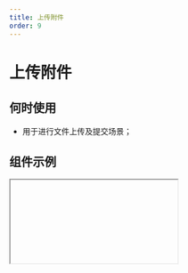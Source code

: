 ```yaml
---
title: 上传附件
order: 9
---
```


# 上传附件

## 何时使用

- 用于进行文件上传及提交场景；

## 组件示例


<Iframe url="https://www.aliwork.com/developer/attachment-field-v2?isRenderNav=false" />

## 组件属性


<AttrTable
  dataSource={[
    {
      attr: '标题',
      code: 'label',
      type: 'String',
      demo: '"标题"',
      dafault: '',
      desc: '',
    },
    {
      attr: '值',
      code: 'fieldData',
      type: 'Object',
      demo: '{value: [{ url: "xxx", name: "xx"}]}',
      dafault: '',
      desc: '',
    },
    {
      attr: '标题位置',
      code: 'labelAlign',
      type: 'String',
      demo: '"left"',
      dafault: '',
      desc: '可选值："left", "top"',
    },
    {
      attr: '标题宽度',
      code: 'labelColSpan',
      type: 'Number',
      demo: '4',
      dafault: '',
      desc: '',
    },
    {
      attr: '标题偏移',
      code: 'labelColOffset',
      type: 'Number',
      demo: '0',
      dafault: '',
      desc: '',
    },
    {
      attr: '内容宽度',
      code: 'wrapperColSpan',
      type: 'Number',
      demo: '0',
      dafault: '',
      desc: '',
    },
    {
      attr: '内容偏移',
      code: 'wrapperColOffset',
      type: 'Number',
      demo: '0',
      dafault: '',
      desc: '',
    },
    {
      attr: '标题对齐',
      code: 'labelTextAlign',
      type: 'String',
      demo: '"left"',
      dafault: '',
      desc: '可选值："left", "right"',
    },
    {
      attr: '描述信息',
      code: 'tips',
      type: 'String',
      demo: '"这是一段描述信息"',
      dafault: '',
      desc: '',
    },
    {
      attr: '尺寸',
      code: 'size',
      type: 'String',
      demo: '"small"',
      dafault: '',
      desc: '可选值："small", "medium", "large"',
    },
    {
      attr: '状态',
      code: 'behavior',
      type: 'String',
      demo: '"NORMAL"',
      dafault: '',
      desc: 'fieldBehavior 可选值："NORMAL", "DISABLED", "READONLY", "HIDDEN"',
    },
    {
      attr: '校验',
      code: 'validation',
      type: 'Array',
      demo: '[{type:"required"}] ',
      dafault: '',
      desc: "可选值：{type:'required'}, {type: 'customValidate', message: '请选择今日之前的日期', param: 'function validateRule(value) { return value <= new Date().getTime(); }'} ",
    },
    {
      attr: '上传类型',
      code: 'type',
      type: 'String',
      demo: '"normal"',
      dafault: '',
      desc: "可选值 'normal', 'card', 'drag'",
    },
    {
      attr: '上传列表样式',
      code: 'listType',
      type: 'String',
      demo: '"normal"',
      dafault: '',
      desc: "可选值 'normal', 'card', 'drag'",
    },
    {
      attr: '按钮内容',
      code: 'buttonText',
      type: 'String',
      demo: '"上传附件"',
      dafault: '',
      desc: '',
    },
    {
      attr: '按钮尺寸',
      code: 'buttonSize',
      type: 'String',
      demo: '"medium"',
      dafault: '',
      desc: "可选值: 'small', 'medium', 'large'",
    },
    {
      attr: '按钮类型',
      code: 'buttonType',
      type: 'String',
      demo: '"primary"',
      dafault: '',
      desc: "可选值: 'primary', 'secondary', 'normal'",
    },
    {
      attr: '多选',
      code: 'multiple',
      type: 'Boolean',
      demo: 'false',
      dafault: '',
      desc: "可选值: true, false",
    },
    {
      attr: '上传超时',
      code: 'timeout',
      type: 'Number',
      demo: '0',
      dafault: '',
      desc: '',
    },
    {
      attr: '接口地址',
      code: 'url',
      type: 'String',
      demo: '',
      dafault: '',
      desc: '可在 VM 中通过 globalProps 统一配置',
    },
    {
      attr: 'name',
      code: 'name',
      type: 'String',
      demo: '"root"',
      dafault: '',
      desc: '上传时发送给服务端的 name',
    },
    {
      attr: '额外参数',
      code: 'data',
      type: 'Object',
      demo: '{}',
      dafault: '',
      desc: '上传可附带的额外参数',
    },
    {
      attr: '上传前处理函数',
      code: 'beforeUpload',
      type: 'Function',
      demo: 'function(file, options){ return true }',
      dafault: '',
      desc: '',
    },
    {
      attr: '数据处理',
      code: 'formatter',
      type: 'Function',
      demo: 'function formatter(response) { return response }',
      dafault: '',
      desc: '数据处理函数',
    },
    {
      attr: '最大上传附件个数',
      code: 'limit',
      type: 'Number',
      demo: '1',
      dafault: '',
      desc: '',
    },
    {
      attr: '是否允许请求携带 cookie',
      code: 'withCredentials',
      type: 'Boolean',
      demo: 'false',
      dafault: '',
      desc: "可选值: true, false",
    },
    {
      attr: '自动上传',
      code: 'autoUpload',
      type: 'Boolean',
      demo: 'false',
      dafault: '',
      desc: "可选值: true, false",
    },
    {
      attr: '上传附件类型',
      code: 'accept',
      type: 'String',
      demo: '".pdf"',
      dafault: '',
      desc: '例如：.pdf, .doc, ',
    },
    {
      attr: '值发生改变事件',
      code: 'onChange',
      type: 'Function',
      demo: 'function(value){ console.log(value); }',
      dafault: '',
      desc: '',
    },
    {
      attr: '上传中',
      code: 'onProgress',
      type: 'Function',
      demo: 'function onProgress(file, value) {console.log("onProgress", file, value);} ',
      dafault: '',
      desc: '',
    },
    {
      attr: '上传成功回调函数',
      code: 'onSuccess',
      type: 'Function',
      demo: 'function onSuccess(file, value) {console.log("onSuccess", file, value);} ',
      dafault: '',
      desc: '',
    },
    {
      attr: '上传失败',
      code: 'onError',
      type: 'Function',
      demo: 'function onError(file, value) {console.log("onError", file, value);} ',
      dafault: '',
      desc: '',
    },
    {
      attr: '选择文件',
      code: 'onSelect',
      type: 'Function',
      demo: 'function onSelect(file, value) {console.log("onSelect");}',
      dafault: '',
      desc: '',
    },
    {
      attr: '点击移除',
      code: 'onRemove',
      type: 'Function',
      demo: 'function onRemove(file, value) {console.log("onRemove");} ',
      dafault: '',
      desc: '',
    },
    {
      attr: '取消上传',
      code: 'onCancel',
      type: 'Function',
      demo: 'function onCancel(file, value) {console.log("onCancel", file);} ',
      dafault: '',
      desc: '',
    },
    {
      attr: '拖拽经过',
      code: 'onDragOver',
      type: 'Function',
      demo: "function onDragOver() { console.log('onDragOver');}",
      dafault: '',
      desc: '',
    },
    {
      attr: '拖拽离开',
      code: 'onDragLeave',
      type: 'Function',
      demo: "function onDragLeave() { console.log('onDragLeave');}",
      dafault: '',
      desc: '',
    },
    {
      attr: '拖拽完成',
      code: 'onDrop',
      type: 'Function',
      demo: "'function onDrop() { console.log('onDrop');}'",
      dafault: '',
      desc: '',
    },
  ]}
/>

